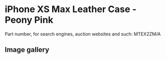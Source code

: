 
# iPhone XS Max Leather Case - Peony Pink

Part number, for search engines, auction websites and such: MTEX2ZM/A

## Image gallery

<div style={{ width: '100%', maxWidth: '768px' }}>
<GalleryComponent
    images={[
      {
        original: "/everysource/MTEX2.webp",
        thumbnail: "/everypreview/MTEX2.webp",
      },
      {
        original: "/everysource/MTEX2_AV1_GOLD.webp",
        thumbnail: "/everypreview/MTEX2_AV1_GOLD.webp",
      },
      {
        original: "/everysource/MTEX2_AV1_SILVER.webp",
        thumbnail: "/everypreview/MTEX2_AV1_SILVER.webp",
      },
      {
        original: "/everysource/MTEX2_AV1_SPACE_GRAY.webp",
        thumbnail: "/everypreview/MTEX2_AV1_SPACE_GRAY.webp",
      },
      {
        original: "/everysource/MTEX2_AV2.webp",
        thumbnail: "/everypreview/MTEX2_AV2.webp",
      }
    ]}
  />
</div>